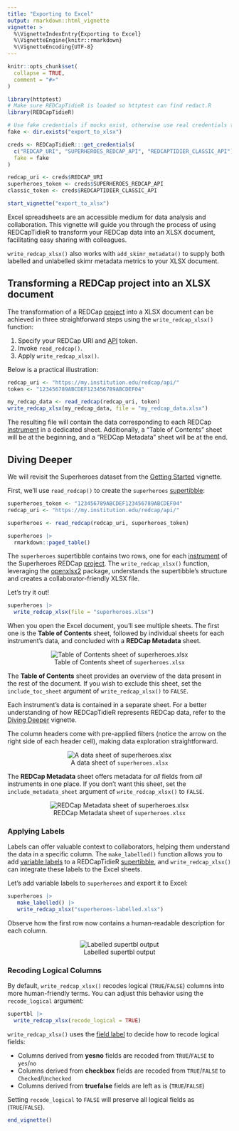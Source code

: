 ```yaml
---
title: "Exporting to Excel"
output: rmarkdown::html_vignette
vignette: >
  %\VignetteIndexEntry{Exporting to Excel}
  %\VignetteEngine{knitr::rmarkdown}
  %\VignetteEncoding{UTF-8}
---
```


```r
knitr::opts_chunk$set(
  collapse = TRUE,
  comment = "#>"
)
```

```r
library(httptest)
# Make sure REDCapTidieR is loaded so httptest can find redact.R
library(REDCapTidieR)

# Use fake credentials if mocks exist, otherwise use real credentials to create mocks
fake <- dir.exists("export_to_xlsx")

creds <- REDCapTidieR:::get_credentials(
  c("REDCAP_URI", "SUPERHEROES_REDCAP_API", "REDCAPTIDIER_CLASSIC_API"),
  fake = fake
)

redcap_uri <- creds$REDCAP_URI
superheroes_token <- creds$SUPERHEROES_REDCAP_API
classic_token <- creds$REDCAPTIDIER_CLASSIC_API

start_vignette("export_to_xlsx")
```

Excel spreadsheets are an accessible medium for data analysis and collaboration. This vignette will guide you through the process of using REDCapTidieR to transform your REDCap data into an XLSX document, facilitating easy sharing with colleagues.

`write_redcap_xlsx()` also works with `add_skimr_metadata()` to supply both labelled and unlabelled skimr metadata metrics to your XLSX document.

## Transforming a REDCap project into an XLSX document

The transformation of a REDCap [project](glossary.html#project) into a XLSX document can be achieved in three straightforward steps using the `write_redcap_xlsx()` function:

1)  Specify your REDCap URI and [API](glossary.html#redcap-api) token.
2)  Invoke `read_redcap()`.
3)  Apply `write_redcap_xlsx()`.

Below is a practical illustration:

```r
redcap_uri <- "https://my.institution.edu/redcap/api/"
token <- "123456789ABCDEF123456789ABCDEF04"

my_redcap_data <- read_redcap(redcap_uri, token)
write_redcap_xlsx(my_redcap_data, file = "my_redcap_data.xlsx")
```

The resulting file will contain the data corresponding to each REDCap [instrument](glossary.html#instrument) in a dedicated sheet. Additionally, a "Table of Contents" sheet will be at the beginning, and a "REDCap Metadata" sheet will be at the end.

## Diving Deeper

We will revisit the Superheroes dataset from the [Getting Started](REDCapTidieR.html#case-study-the-superhero-database) vignette. 

First, we'll use `read_redcap()` to create the `superheroes` [supertibble](glossary.html#supertibble):

``` r
superheroes_token <- "123456789ABCDEF123456789ABCDEF04"
redcap_uri <- "https://my.institution.edu/redcap/api/"
```

```r
superheroes <- read_redcap(redcap_uri, superheroes_token)

superheroes |>
  rmarkdown::paged_table()
```

The `superheroes` supertibble contains two rows, one for each [instrument](glossary.html#instrument) of the Superheroes REDCap [project](glossary.html#project). The `write_redcap_xlsx()` function, leveraging the [openxlsx2](https://janmarvin.github.io/openxlsx2/) package, understands the supertibble's structure and creates a collaborator-friendly XLSX file.

Let's try it out!

```r
superheroes |>
  write_redcap_xlsx(file = "superheroes.xlsx")
```

When you open the Excel document, you'll see multiple sheets. The first one is the **Table of Contents** sheet, followed by individual sheets for each instrument's data, and concluded with a **REDCap Metadata** sheet.

<center>![Table of Contents sheet of `superheroes.xlsx`](images/write_xlsx_default.png)</center>

The **Table of Contents** sheet provides an overview of the data present in the rest of the document. If you wish to exclude this sheet, set the `include_toc_sheet` argument of `write_redcap_xlsx()` to `FALSE`.

Each instrument's data is contained in a separate sheet. For a better understanding of how REDCapTidieR represents REDCap data, refer to the [Diving Deeper](diving_deeper.html) vignette.

The column headers come with pre-applied filters (notice the arrow on the right side of each header cell), making data exploration straightforward.

<center>![A data sheet of `superheroes.xlsx`](images/write_xlsx_heroes_information.png)</center>

The **REDCap Metadata** sheet offers metadata for *all* fields from *all* instruments in one place. If you don't want this sheet, set the `include_metadata_sheet` argument of `write_redcap_xlsx()` to `FALSE`.

<center>![REDCap Metadata sheet of `superheroes.xlsx`](images/write_xlsx_metadata.png)</center>

### Applying Labels

Labels can offer valuable context to collaborators, helping them understand the data in a specific column. The `make_labelled()` function allows you to add [variable labels](glossary.html#variable-label) to a REDCapTidieR [supertibble](glossary.html#supertibble), and `write_redcap_xlsx()` can integrate these labels to the Excel sheets. 

Let's add variable labels to `superheroes` and export it to Excel:

```r
superheroes |>
   make_labelled() |>
   write_redcap_xlsx("superheroes-labelled.xlsx")
```

Observe how the first row now contains a human-readable description for each column.

<center>![Labelled supertbl output](images/write_xlsx_supertbl_labelled.png)</center>

### Recoding Logical Columns

By default, `write_redcap_xlsx()` recodes logical (`TRUE`/`FALSE`) columns into more human-friendly terms. You can adjust this behavior using the `recode_logical` argument:

```r
supertbl |>
  write_redcap_xlsx(recode_logical = TRUE)
```

`write_redcap_xlsx()` uses the [field label](glossary.html#field-label) to decide how to recode logical fields:

-   Columns derived from **yesno** fields are recoded from `TRUE`/`FALSE` to `yes`/`no`
-   Columns derived from **checkbox** fields are recoded from `TRUE`/`FALSE` to `Checked`/`Unchecked`
-   Columns derived from **truefalse** fields are left as is (`TRUE`/`FALSE`)

Setting `recode_logical` to `FALSE` will preserve all logical fields as (`TRUE`/`FALSE`).

```r
end_vignette()
```
